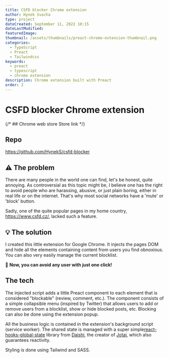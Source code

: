 ```yaml
---
title: CSFD blocker Chrome extension
author: Hynek Svacha
type: project
dateCreated: September 11, 2022 10:15
dateLastModified:
featuredImage:
thumbnail: /assets/thumbnails/preact-chrome-extension-thumbnail.png
categories:
  - TypeScript
  - Preact
  - Tailwindcss
keywords:
  - preact
  - typescript
  - chrome extension
description: Chrome extension built with Preact
order: 2
---
```


<MacBookMockup image={mock}/>

# CSFD blocker Chrome extension

<DevstackItem item="preact" label="Preact" />
<DevstackItem item="typescript" label="TypeScript" />
<DevstackItem item="tailwindcss" label="Tailwind" />
<DevstackItem item="sass" label="SASS" />

{/* ## Chrome web store Store link */}

## Repo
https://github.com/HynekS/csfd-blocker

## <span class="text-lg [filter:opacity(0.8)]">⚠</span> The problem

There are many people in the world one can find, let's be honest, quite annoying. As controversial as this topic might be, I believe one has the right to avoid people who are harassing, abusive, or just plain boring, either in real life or on the internet. That's why most social networks have a 'mute' or 'block' button.

Sadly, one of the quite popular pages in my home country, https://www.csfd.cz/, lacked such a feature.

## <span class="text-lg [filter:opacity(0.8)]">💡</span> The solution

I created this little extension for Google Chrome. It injects the pages DOM and hide all the elements containing content from users you find obnoxious. You can also very easily manage the current blocklist.

🚫 **Now, you can avoid any user with just one click!**

## The tech

The injected script adds a little Preact component to each element that is considered "blockable" (review, comment, etc.). The component consists of a simple collapsible menu (inspired by Twitter) that allows users to add or remove users from a blocklist, show or hide blocked posts, etc. Blocking can also be done using the extension popup.

All the business logic is contained in the extension's background script (service worker). The shared state is managed with a super simple[react-hooks-global-state](https://github.com/dai-shi/react-hooks-global-state) library from  [Daishi](https://twitter.com/dai_shi), the creator of [Jotai](https://jotai.org/), which also guarantees reactivity.

Styling is done using Tailwind and SASS.